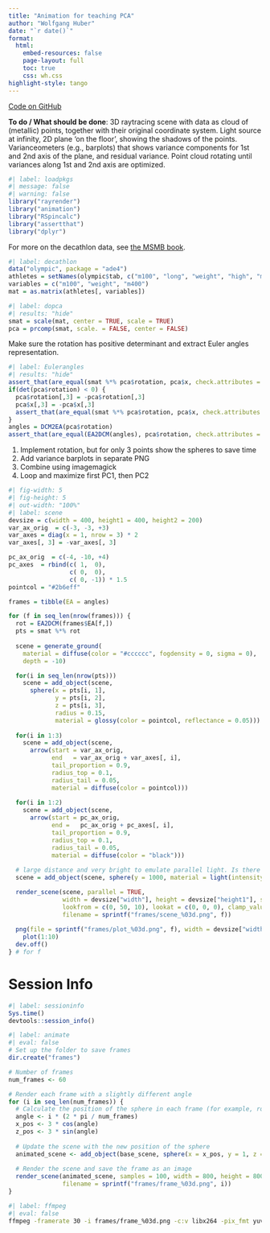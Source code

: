 ```yaml
---
title: "Animation for teaching PCA"
author: "Wolfgang Huber"
date: "`r date()`"
format:
  html:
    embed-resources: false
    page-layout: full
    toc: true
    css: wh.css
highlight-style: tango
---
```


<!-- {{< video pca-animation.mp4 >}} -->

[Code on GitHub](https://github.com/wolfganghuber/PCA-3D-anim)

**To do / What should be done**:
3D raytracing scene with data as cloud of (metallic) points, together with their original coordinate system. Light source at infinity, 2D plane 'on the floor', showing the shadows of the points. Varianceometers (e.g., barplots) that shows variance components for 1st and 2nd axis of the plane, and residual variance. Point cloud rotating until variances along 1st and 2nd axis are optimized.

```r
#| label: loadpkgs
#| message: false
#| warning: false
library("rayrender")
library("animation")
library("RSpincalc")
library("assertthat")
library("dplyr")
```

For more on the decathlon data, see [the MSMB book](https://www.huber.embl.de/msmb/07-chap.html#what-are-the-data-matrices-and-their-motivation).

```r
#| label: decathlon
data("olympic", package = "ade4")
athletes = setNames(olympic$tab, c("m100", "long", "weight", "high", "m400", "m110", "disc", "pole", "javel", "m1500"))
variables = c("m100", "weight", "m400")
mat = as.matrix(athletes[, variables])
```

```r
#| label: dopca
#| results: "hide"
smat = scale(mat, center = TRUE, scale = TRUE)
pca = prcomp(smat, scale. = FALSE, center = FALSE)
```
Make sure the rotation has positive determinant and extract Euler angles representation.
```r
#| label: Eulerangles
#| results: "hide"
assert_that(are_equal(smat %*% pca$rotation, pca$x, check.attributes = FALSE))
if(det(pca$rotation) < 0) {
  pca$rotation[,3] = -pca$rotation[,3] 
  pca$x[,3] = -pca$x[,3]
  assert_that(are_equal(smat %*% pca$rotation, pca$x, check.attributes = FALSE))
}
angles = DCM2EA(pca$rotation)
assert_that(are_equal(EA2DCM(angles), pca$rotation, check.attributes = FALSE))
```


1. Implement rotation, but for only 3 points show the spheres to save time
2. Add variance barplots in separate PNG
3. Combine using imagemagick
4. Loop and maximize first PC1, then PC2

```r
#| fig-width: 5
#| fig-height: 5
#| out-width: "100%"
#| label: scene
devsize = c(width = 400, height1 = 400, height2 = 200)
var_ax_orig  = c(-3, -3, +3)
var_axes = diag(x = 1, nrow = 3) * 2
var_axes[, 3] = -var_axes[, 3]

pc_ax_orig  = c(-4, -10, +4)
pc_axes  = rbind(c( 1,  0),
                 c( 0,  0),
                 c( 0, -1)) * 1.5
pointcol = "#2b6eff"

frames = tibble(EA = angles)

for (f in seq_len(nrow(frames))) {
  rot = EA2DCM(frames$EA[f,])
  pts = smat %*% rot
  
  scene = generate_ground(
    material = diffuse(color = "#cccccc", fogdensity = 0, sigma = 0), 
    depth = -10)

  for(i in seq_len(nrow(pts))) 
    scene = add_object(scene, 
      sphere(x = pts[i, 1], 
             y = pts[i, 2],
             z = pts[i, 3],
             radius = 0.15,
             material = glossy(color = pointcol, reflectance = 0.05)))
  
  for(i in 1:3) 
    scene = add_object(scene, 
      arrow(start = var_ax_orig, 
            end   = var_ax_orig + var_axes[, i], 
            tail_proportion = 0.9,
            radius_top = 0.1, 	
            radius_tail = 0.05,
            material = diffuse(color = pointcol))) 
  
  for(i in 1:2)
    scene = add_object(scene, 
      arrow(start = pc_ax_orig, 
            end =   pc_ax_orig + pc_axes[, i], 
            tail_proportion = 0.9, 
            radius_top = 0.1, 	
            radius_tail = 0.05,
            material = diffuse(color = "black")))
  
  # large distance and very bright to emulate parallel light. Is there a more elegant light source?
  scene = add_object(scene, sphere(y = 1000, material = light(intensity = 500000)))

  render_scene(scene, parallel = TRUE, 
               width = devsize["width"], height = devsize["height1"], samples = 128,
               lookfrom = c(0, 50, 10), lookat = c(0, 0, 0), clamp_value = 8,
               filename = sprintf("frames/scene_%03d.png", f))
  
  png(file = sprintf("frames/plot_%03d.png", f), width = devsize["width"], height = devsize["height2"])
    plot(1:10)
  dev.off()
} # for f
```

# Session Info

```r
#| label: sessioninfo
Sys.time()
devtools::session_info()
```



```r
#| label: animate
#| eval: false
# Set up the folder to save frames
dir.create("frames")

# Number of frames
num_frames <- 60

# Render each frame with a slightly different angle
for (i in seq_len(num_frames)) {
  # Calculate the position of the sphere in each frame (for example, rotating around the y-axis)
  angle <- i * (2 * pi / num_frames)
  x_pos <- 3 * cos(angle)
  z_pos <- 3 * sin(angle)
  
  # Update the scene with the new position of the sphere
  animated_scene <- add_object(base_scene, sphere(x = x_pos, y = 1, z = z_pos, radius = 1, material = diffuse(color = "blue")))
  
  # Render the scene and save the frame as an image
  render_scene(animated_scene, samples = 100, width = 800, height = 800, 
               filename = sprintf("frames/frame_%03d.png", i))
}
```
```sh
#| label: ffmpeg
#| eval: false
ffmpeg -framerate 30 -i frames/frame_%03d.png -c:v libx264 -pix_fmt yuv420p animation.mp4
```